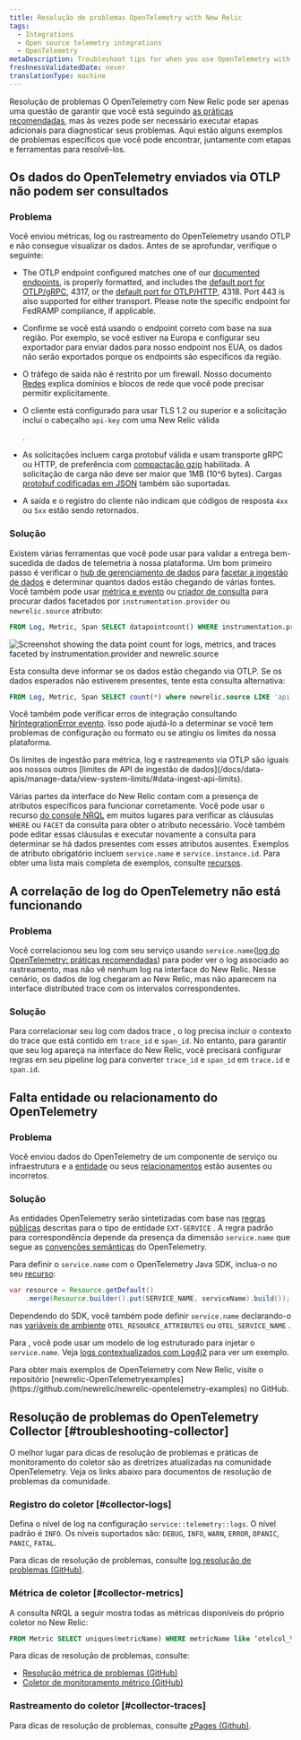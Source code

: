```yaml
---
title: Resolução de problemas OpenTelemetry with New Relic
tags:
  - Integrations
  - Open source telemetry integrations
  - OpenTelemetry
metaDescription: Troubleshoot tips for when you use OpenTelemetry with New Relic
freshnessValidatedDate: never
translationType: machine
---
```



Resolução de problemas O OpenTelemetry com New Relic pode ser apenas uma questão de garantir que você está seguindo [as práticas recomendadas](/docs/more-integrations/open-source-telemetry-integrations/opentelemetry/opentelemetry-concepts), mas às vezes pode ser necessário executar etapas adicionais para diagnosticar seus problemas. Aqui estão alguns exemplos de problemas específicos que você pode encontrar, juntamente com etapas e ferramentas para resolvê-los.

## Os dados do OpenTelemetry enviados via OTLP não podem ser consultados

### Problema

Você enviou métricas, log ou rastreamento do OpenTelemetry usando OTLP e não consegue visualizar os dados. Antes de se aprofundar, verifique o seguinte:

* The OTLP endpoint configured matches one of our [documented endpoints](/docs/more-integrations/open-source-telemetry-integrations/opentelemetry/best-practices/opentelemetry-otlp), is properly formatted, and includes the [default port for OTLP/gRPC](https://github.com/open-telemetry/opentelemetry-specification/blob/v1.8.0/specification/protocol/otlp.md#otlpgrpc-default-port), 4317, or the [default port for OTLP/HTTP](https://github.com/open-telemetry/opentelemetry-specification/blob/v1.8.0/specification/protocol/otlp.md#otlphttp-default-port), 4318. Port 443 is also supported for either transport. Please note the specific endpoint for FedRAMP compliance, if applicable.

* Confirme se você está usando o endpoint correto com base na sua região. Por exemplo, se você estiver na Europa e configurar seu exportador para enviar dados para nosso endpoint nos EUA, os dados não serão exportados porque os endpoints são específicos da região.

* O tráfego de saída não é restrito por um firewall. Nosso documento [Redes](/docs/using-new-relic/cross-product-functions/install-configure/networks/#opentelemetry) explica domínios e blocos de rede que você pode precisar permitir explicitamente.

* O cliente está configurado para usar TLS 1.2 ou superior e a solicitação inclui o cabeçalho `api-key` com uma New Relic válida

  <InlinePopover type="licenseKey"/>

  .

* As solicitações incluem carga protobuf válida e usam transporte gRPC ou HTTP, de preferência com [compactação gzip](/docs/more-integrations/open-source-telemetry-integrations/opentelemetry/opentelemetry-concepts/#compression) habilitada. A solicitação de carga não deve ser maior que 1MB (10^6 bytes). Cargas [protobuf codificadas em JSON](https://github.com/open-telemetry/opentelemetry-specification/blob/v1.8.0/specification/protocol/otlp.md#otlphttp-connection) também são suportadas.

* A saída e o registro do cliente não indicam que códigos de resposta `4xx` ou `5xx` estão sendo retornados.

### Solução

Existem várias ferramentas que você pode usar para validar a entrega bem-sucedida de dados de telemetria à nossa plataforma. Um bom primeiro passo é verificar o [hub de gerenciamento de dados](/docs/data-apis/manage-data/manage-your-data/) para [facetar a ingestão de dados](/docs/data-apis/manage-data/manage-data-coming-new-relic/#facet-data-ingest) e determinar quantos dados estão chegando de várias fontes. Você também pode usar [métrica e evento](/docs/query-your-data/explore-query-data/browse-data/introduction-data-explorer/#use-case-troubleshooting) ou [criador de consulta](/docs/query-your-data/explore-query-data/query-builder/use-advanced-nrql-mode-query-data) para procurar dados facetados por `instrumentation.provider` ou `newrelic.source` atributo:

```sql
FROM Log, Metric, Span SELECT datapointcount() WHERE instrumentation.provider = 'opentelemetry' FACET instrumentation.provider, newrelic.source
```

<img
  title="Screenshot showing the data point count for logs, metrics, and traces faceted by instrumentation.provider and newrelic.source"
  alt="Screenshot showing the data point count for logs, metrics, and traces faceted by instrumentation.provider and newrelic.source"
  src={moreintegrationsOtlpFacetQuery}
/>

Esta consulta deve informar se os dados estão chegando via OTLP. Se os dados esperados não estiverem presentes, tente esta consulta alternativa:

```sql
FROM Log, Metric, Span SELECT count(*) where newrelic.source LIKE 'api.%.otlp'
```

Você também pode verificar erros de integração consultando [NrIntegrationError evento](/docs/data-apis/manage-data/nrintegrationerror/). Isso pode ajudá-lo a determinar se você tem problemas de configuração ou formato ou se atingiu os limites da nossa plataforma.

<Callout variant="important">
  Os limites de ingestão para métrica, log e rastreamento via OTLP são iguais aos nossos outros [limites de API de ingestão de dados](/docs/data-apis/manage-data/view-system-limits/#data-ingest-api-limits).
</Callout>

Várias partes da interface do New Relic contam com a presença de atributos específicos para funcionar corretamente. Você pode usar o recurso [do console NRQL](/docs/query-your-data/explore-query-data/query-builder/nrql-console/) em muitos lugares para verificar as cláusulas `WHERE` ou `FACET` da consulta para obter o atributo necessário. Você também pode editar essas cláusulas e executar novamente a consulta para determinar se há dados presentes com esses atributos ausentes. Exemplos de atributo obrigatório incluem `service.name` e `service.instance.id`. Para obter uma lista mais completa de exemplos, consulte [recursos](/docs/more-integrations/open-source-telemetry-integrations/opentelemetry/opentelemetry-concepts/#resources).

## A correlação de log do OpenTelemetry não está funcionando

### Problema

Você correlacionou seu log com seu serviço usando `service.name`([log do OpenTelemetry: práticas recomendadas](/docs/more-integrations/open-source-telemetry-integrations/opentelemetry/best-practices/opentelemetry-best-practices-logs)) para poder ver o log associado ao rastreamento, mas não vê nenhum log na interface do New Relic. Nesse cenário, os dados de log chegaram ao New Relic, mas não aparecem na interface distributed trace com os intervalos correspondentes.

### Solução

Para correlacionar seu log com dados trace , o log precisa incluir o contexto do trace que está contido em `trace_id` e `span_id`. No entanto, para garantir que seu log apareça na interface do New Relic, você precisará configurar regras em seu pipeline log para converter `trace_id` e `span_id` em `trace.id` e `span.id`.

## Falta entidade ou relacionamento do OpenTelemetry

### Problema

Você enviou dados do OpenTelemetry de um componente de serviço ou infraestrutura e a [entidade](/docs/new-relic-one/use-new-relic-one/core-concepts/what-entity-new-relic/) ou seus [relacionamentos](/docs/new-relic-one/use-new-relic-one/core-concepts/what-entity-new-relic/#related-entities) estão ausentes ou incorretos.

### Solução

As entidades OpenTelemetry serão sintetizadas com base nas [regras públicas](https://github.com/newrelic/entity-definitions/blob/b8e75d839eed7859044a9bb601a62e5323107350/definitions/ext-service/definition.yml) descritas para o tipo de entidade `EXT-SERVICE` . A regra padrão para correspondência depende da presença da dimensão `service.name` que segue as [convenções semânticas](https://github.com/open-telemetry/opentelemetry-specification/blob/527206ea49e384de957eda105d9425aa8fefca25/specification/overview.md#semantic-conventions) do OpenTelemetry.

Para definir o `service.name` com o OpenTelemetry Java SDK, inclua-o no seu [recurso](/docs/more-integrations/open-source-telemetry-integrations/opentelemetry/opentelemetry-concepts/#resources):

```java
var resource = Resource.getDefault()
    .merge(Resource.builder().put(SERVICE_NAME, serviceName).build());
```

Dependendo do SDK, você também pode definir `service.name` declarando-o nas [variáveis de ambiente](https://github.com/open-telemetry/opentelemetry-specification/blob/20c82de552d08428e8cadaaef3e6cb46812f7c00/specification/sdk-environment-variables.md#general-sdk-configuration) `OTEL_RESOURCE_ATTRIBUTES` ou `OTEL_SERVICE_NAME` .

Para <InlinePopover type="logs"/>, você pode usar um modelo de log estruturado para injetar o `service.name`. Veja [logs contextualizados com Log4j2](https://github.com/newrelic/newrelic-opentelemetry-examples/blob/e3f5ee85b4dcd8dd29f8f69d78d122b82a9638ba/other-examples/java/logs-in-context-log4j2/Log4j2EventLayout.json#L2) para ver um exemplo.

<Callout variant="tip">
  Para obter mais exemplos de OpenTelemetry com New Relic, visite o repositório [newrelic-OpenTelemetryexamples](https://github.com/newrelic/newrelic-opentelemetry-examples) no GitHub.
</Callout>

## Resolução de problemas do OpenTelemetry Collector [#troubleshooting-collector]

O melhor lugar para dicas de resolução de problemas e práticas de monitoramento do coletor são as diretrizes atualizadas na comunidade OpenTelemetry. Veja os links abaixo para documentos de resolução de problemas da comunidade.

### Registro do coletor [#collector-logs]

Defina o nível de log na configuração `service::telemetry::logs`. O nível padrão é `INFO`. Os níveis suportados são: `DEBUG`, `INFO`, `WARN`, `ERROR`, `DPANIC`, `PANIC`, `FATAL`.

Para dicas de resolução de problemas, consulte [log resolução de problemas (GitHub)](https://github.com/open-telemetry/opentelemetry-collector/blob/main/docs/troubleshooting.md#logs).

### Métrica de coletor [#collector-metrics]

A consulta NRQL a seguir mostra todas as métricas disponíveis do próprio coletor no New Relic:

```sql
FROM Metric SELECT uniques(metricName) WHERE metricName like ‘otelcol_%’ LIMIT MAX
```

Para dicas de resolução de problemas, consulte:

* [Resolução métrica de problemas (GitHub)](https://github.com/open-telemetry/opentelemetry-collector/blob/main/docs/troubleshooting.md#metrics)
* [Coletor de monitoramento métrico (GitHub)](https://github.com/open-telemetry/opentelemetry-collector/blob/main/docs/monitoring.md)

### Rastreamento do coletor [#collector-traces]

Para dicas de resolução de problemas, consulte [zPages (Github)](https://github.com/open-telemetry/opentelemetry-collector/blob/main/docs/troubleshooting.md#zpages).
